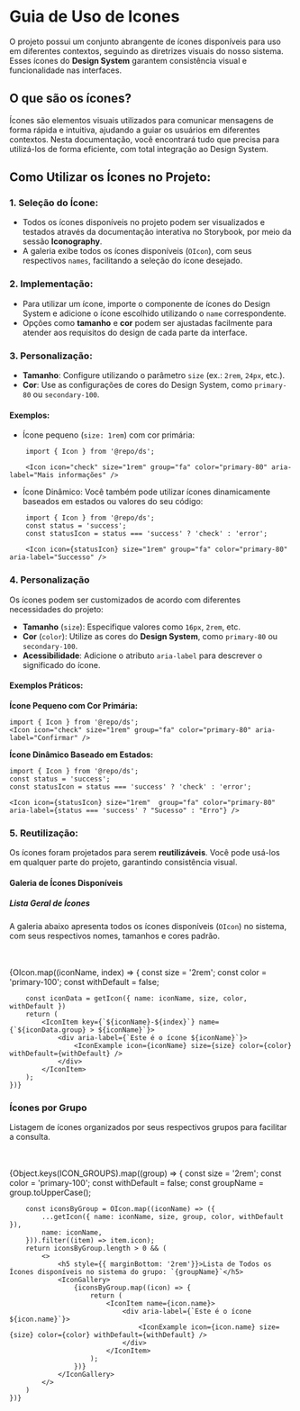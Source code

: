 

<Meta title="Iconography" />

# **Guia de Uso de Icones**

O projeto possui um conjunto abrangente de ícones disponíveis para uso em diferentes contextos, seguindo as diretrizes visuais do nosso sistema. Esses ícones do **Design System** garantem consistência visual e funcionalidade nas interfaces.

## O que são os ícones?
Ícones são elementos visuais utilizados para comunicar mensagens de forma rápida e intuitiva, ajudando a guiar os usuários em diferentes contextos. Nesta documentação, você encontrará tudo que precisa para utilizá-los de forma eficiente, com total integração ao Design System.

## Como Utilizar os Ícones no Projeto:
### 1. **Seleção do Ícone**:
 - Todos os ícones disponíveis no projeto podem ser visualizados e testados através da documentação interativa no Storybook, por meio da sessão **Iconography**.
 - A galeria exibe todos os ícones disponíveis (`OIcon`), com seus respectivos `names`, facilitando a seleção do ícone desejado.

### 2. **Implementação**:
 - Para utilizar um ícone, importe o componente de ícones do Design System e adicione o ícone escolhido utilizando o `name` correspondente.
 - Opções como **tamanho** e **cor** podem ser ajustadas facilmente para atender aos requisitos do design de cada parte da interface.

### 3. **Personalização**:
 - **Tamanho**: Configure utilizando o parâmetro `size` (ex.: `2rem`, `24px`, etc.).
 - **Cor**: Use as configurações de cores do Design System, como `primary-80` ou `secondary-100`.
#### Exemplos:
- Ícone pequeno (`size: 1rem`) com cor primária:
```tsx
    import { Icon } from '@repo/ds';

    <Icon icon="check" size="1rem" group="fa" color="primary-80" aria-label="Mais informações" />
```
- Ícone Dinâmico:
Você também pode utilizar ícones dinamicamente baseados em estados ou valores do seu código:
```tsx
    import { Icon } from '@repo/ds';
    const status = 'success';
    const statusIcon = status === 'success' ? 'check' : 'error';

    <Icon icon={statusIcon} size="1rem" group="fa" color="primary-80" aria-label="Successo" />
```
### 4. **Personalização**
Os ícones podem ser customizados de acordo com diferentes necessidades do projeto:

- **Tamanho** (`size`): Especifique valores como `16px`, `2rem`, etc.
- **Cor** (`color`): Utilize as cores do **Design System**, como `primary-80` ou `secondary-100`.
- **Acessibilidade**: Adicione o atributo `aria-label` para descrever o significado do ícone.

#### Exemplos Práticos:
**Ícone Pequeno com Cor Primária:**
```tsx
import { Icon } from '@repo/ds';
<Icon icon="check" size="1rem" group="fa" color="primary-80" aria-label="Confirmar" />
```

**Ícone Dinâmico Baseado em Estados:**
```tsx
import { Icon } from '@repo/ds';
const status = 'success';
const statusIcon = status === 'success' ? 'check' : 'error';

<Icon icon={statusIcon} size="1rem"  group="fa" color="primary-80" aria-label={status === 'success' ? "Sucesso" : "Erro"} />
```

### 5. **Reutilização**:
Os ícones foram projetados para serem **reutilizáveis**. Você pode usá-los em qualquer parte do projeto, garantindo consistência visual.

#### **Galeria de Ícones Disponíveis**

##### **Lista Geral de Ícones**
A galeria abaixo apresenta todos os ícones disponíveis (`OIcon`) no sistema, com seus respectivos nomes, tamanhos e cores padrão.

<br/>
<br/>
<IconGallery>
    {OIcon.map((iconName, index) => {
        const size = '2rem';
        const color = 'primary-100';
        const withDefault = false;

        const iconData = getIcon({ name: iconName, size, color, withDefault })
        return (
            <IconItem key={`${iconName}-${index}`} name={`${iconData.group} > ${iconName}`}>
                <div aria-label={`Este é o ícone ${iconName}`}>
                    <IconExample icon={iconName} size={size} color={color} withDefault={withDefault} />
                </div>
            </IconItem>
        );
    })}
</IconGallery>

### **Ícones por Grupo**
Listagem de ícones organizados por seus respectivos grupos para facilitar a consulta.

<div>
    <br/>
    <br/>
    {Object.keys(ICON_GROUPS).map((group) => {
        const size = '2rem';
        const color = 'primary-100';
        const withDefault = false;
        const groupName = group.toUpperCase();

        const iconsByGroup = OIcon.map((iconName) => ({
            ...getIcon({ name: iconName, size, group, color, withDefault }),
            name: iconName,
        })).filter((item) => item.icon);
        return iconsByGroup.length > 0 && (
            <>
                <h5 style={{ marginBottom: '2rem'}}>Lista de Todos os Ícones disponíveis no sistema do grupo: `{groupName}`</h5>
                <IconGallery>
                    {iconsByGroup.map((icon) => {
                        return (
                            <IconItem name={icon.name}>
                                <div aria-label={`Este é o ícone ${icon.name}`}>
                                    <IconExample icon={icon.name} size={size} color={color} withDefault={withDefault} />
                                </div>
                            </IconItem>
                        );
                    })}
                </IconGallery>
            </>
        )
    })}
</div>